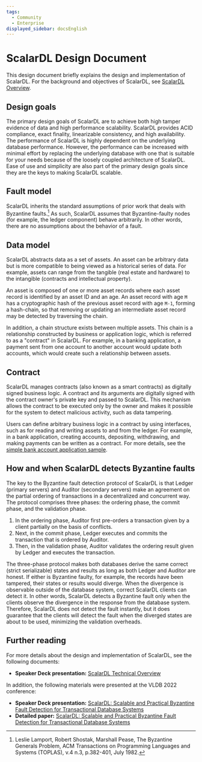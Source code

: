 ```yaml
---
tags:
  - Community
  - Enterprise
displayed_sidebar: docsEnglish
---
```


# ScalarDL Design Document

This design document briefly explains the design and implementation of ScalarDL. For the background and objectives of ScalarDL, see [ScalarDL Overview](overview.mdx).

## Design goals

The primary design goals of ScalarDL are to achieve both high tamper evidence of data and high performance scalability. ScalarDL provides ACID compliance, exact finality, linearizable consistency, and high availability. The performance of ScalarDL is highly dependent on the underlying database performance. However, the performance can be increased with minimal effort by replacing the underlying database with one that is suitable for your needs because of the loosely coupled architecture of ScalarDL. Ease of use and simplicity are also part of the primary design goals since they are the keys to making ScalarDL scalable.

## Fault model

ScalarDL inherits the standard assumptions of prior work that deals with Byzantine faults.[^1] As such, ScalarDL assumes that Byzantine-faulty nodes (for example, the ledger component) behave arbitrarily. In other words, there are no assumptions about the behavior of a fault.

## Data model

ScalarDL abstracts data as a set of assets. An asset can be arbitrary data but is more compatible to being viewed as a historical series of data. For example, assets can range from the tangible (real estate and hardware) to the intangible (contracts and intellectual property).

An asset is composed of one or more asset records where each asset record is identified by an asset ID and an age. An asset record with age `M` has a cryptographic hash of the previous asset record with age `M-1`, forming a hash-chain, so that removing or updating an intermediate asset record may be detected by traversing the chain.

In addition, a chain structure exists between multiple assets. This chain is a relationship constructed by business or application logic, which is referred to as a "contract" in ScalarDL. For example, in a banking application, a payment sent from one account to another account would update both accounts, which would create such a relationship between assets.

## Contract

ScalarDL manages contracts (also known as a smart contracts) as digitally signed business logic. A contract and its arguments are digitally signed with the contract owner's private key and passed to ScalarDL. This mechanism allows the contract to be executed only by the owner and makes it possible for the system to detect malicious activity, such as data tampering.

Users can define arbitrary business logic in a contract by using interfaces, such as for reading and writing assets to and from the ledger. For example, in a bank application, creating accounts, depositing, withdrawing, and making payments can be written as a contract. For more details, see the [simple bank account application sample](applications/simple-bank-account/README.mdx).

## How and when ScalarDL detects Byzantine faults

The key to the Byzantine fault detection protocol of ScalarDL is that Ledger (primary servers) and Auditor (secondary servers) make an agreement on the partial ordering of transactions in a decentralized and concurrent way. The protocol comprises three phases: the ordering phase, the commit phase, and the validation phase. 

1. In the ordering phase, Auditor first pre-orders a transaction given by a client partially on the basis of conflicts. 
2. Next, in the commit phase, Ledger executes and commits the transaction that is ordered by Auditor.
3. Then, in the validation phase, Auditor validates the ordering result given by Ledger and executes the transaction.

The three-phase protocol makes both databases derive the same correct (strict serializable) states and results as long as both Ledger and Auditor are honest. If either is Byzantine faulty, for example, the records have been tampered, their states or results would diverge. When the divergence is observable outside of the database system, correct ScalarDL clients can detect it. In other words, ScalarDL detects a Byzantine fault only when the clients observe the divergence in the response from the database system. Therefore, ScalarDL does not detect the fault instantly, but it does guarantee that the clients will detect the fault when the diverged states are about to be used, minimizing the validation overheads.

## Further reading

For more details about the design and implementation of ScalarDL, see the following documents:

- **Speaker Deck presentation:** [ScalarDL Technical Overview](https://speakerdeck.com/scalar/scalar-dl-technical-overview)

In addition, the following materials were presented at the VLDB 2022 conference:

- **Speaker Deck presentation:** [ScalarDL: Scalable and Practical Byzantine Fault Detection for Transactional Database Systems](https://speakerdeck.com/scalar/scalar-dl-scalable-and-practical-byzantine-fault-detection-for-transactional-database-systems-vldb22)
- **Detailed paper:** [ScalarDL: Scalable and Practical Byzantine Fault Detection for Transactional Database Systems](https://www.vldb.org/pvldb/vol15/p1324-yamada.pdf)

[^1]: Leslie Lamport, Robert Shostak, Marshall Pease, The Byzantine Generals Problem, ACM Transactions on Programming Languages and Systems (TOPLAS), v.4 n.3, p.382-401, July 1982.
